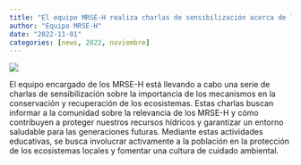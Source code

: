 ```yaml
---
title: "El equipo MRSE-H realiza charlas de sensibilización acerca de los MRSE-H y su importancia en la conservación y recuperación de los ecosistemas"
author: "Equipo MRSE-H"
date: "2022-11-01"
categories: [news, 2022, noviembre]
---
```


[![](thumbnail.jpg)](javascript:void(window.open('thumbnail.jpg','','width=600,height=400').onunload%20=%20function()%7Bwindow.history.back();%7D))

El equipo encargado de los MRSE-H está llevando a cabo una serie de charlas de sensibilización sobre la importancia de los mecanismos en la conservación y recuperación de los ecosistemas. Estas charlas buscan informar a la comunidad sobre la relevancia de los MRSE-H y cómo contribuyen a proteger nuestros recursos hídricos y garantizar un entorno saludable para las generaciones futuras. Mediante estas actividades educativas, se busca involucrar activamente a la población en la protección de los ecosistemas locales y fomentar una cultura de cuidado ambiental.

